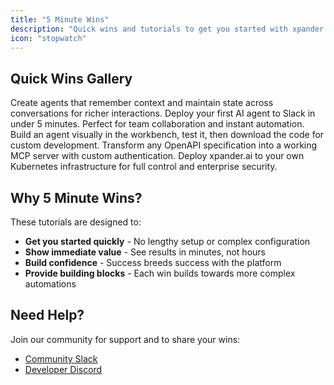 ```yaml
---
title: "5 Minute Wins"
description: "Quick wins and tutorials to get you started with xpander.ai in just 5 minutes. Perfect for getting immediate value from the platform."
icon: "stopwatch"
---
```


## Quick Wins Gallery

<CardGroup cols={2}>
  <Card
    title="Build Stateful Agents"
    icon="database"
    href="/user-guide/5-minute-wins/stateful-agents"
  >
    Create agents that remember context and maintain state across conversations for richer interactions.
  </Card>
  <Card
    title="Connect AI Agent to Slack"
    icon="slack"
    href="/user-guide/5-minute-wins/slack-agent-setup"
  >
    Deploy your first AI agent to Slack in under 5 minutes. Perfect for team collaboration and instant automation.
  </Card>
  <Card
    title="Visual Agent Builder to Code"
    icon="code"
    href="/user-guide/5-minute-wins/visual-agent-to-code"
  >
    Build an agent visually in the workbench, test it, then download the code for custom development.
  </Card>
  <Card
    title="OpenAPI Spec to MCP Tool"
    icon="file-code"
    href="/user-guide/5-minute-wins/openapi-to-mcp"
  >
    Transform any OpenAPI specification into a working MCP server with custom authentication.
  </Card>
  <Card
    title="Self-Deploy to K8s Cluster"
    icon="dharmachakra"
    href="/user-guide/5-minute-wins/k8s-self-deploy"
  >
    Deploy xpander.ai to your own Kubernetes infrastructure for full control and enterprise security.
  </Card>
</CardGroup>

## Why 5 Minute Wins?

These tutorials are designed to:

- **Get you started quickly** - No lengthy setup or complex configuration
- **Show immediate value** - See results in minutes, not hours
- **Build confidence** - Success breeds success with the platform
- **Provide building blocks** - Each win builds towards more complex automations

## Need Help?

Join our community for support and to share your wins:

- [Community Slack](https://join.slack.com/t/xpandercommunity/shared_invite/zt-2mt2xkxkz-omM7f~_h2jcuzFudrYtZQQ)
- [Developer Discord](https://discord.gg/CUcp4WWh5g)